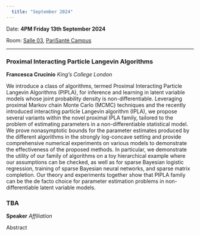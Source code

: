 ```yaml
---
  title: "September 2024"
---
```


Date: **4PM Friday 13th September 2024**

Room: [Salle 03](../psc_rooms.qmd), [PariSanté Campus](https://maps.app.goo.gl/cpFoxoZgbT6HCV6x9)

------------------------------------------------------------------------

### Proximal Interacting Particle Langevin Algorithms

**Francesca Crucinio** *King’s College London*

We introduce a class of algorithms, termed Proximal Interacting Particle Langevin Algorithms (PIPLA), for inference and learning in latent variable models whose joint probability density is non-differentiable. Leveraging proximal Markov chain Monte Carlo (MCMC) techniques and the recently introduced interacting particle Langevin algorithm (IPLA), we propose several variants within the novel proximal IPLA family, tailored to the problem of estimating parameters in a non-differentiable statistical model. We prove nonasymptotic bounds for the parameter estimates produced by the different algorithms in the strongly log-concave setting and provide comprehensive numerical experiments on various models to demonstrate the effectiveness of the proposed methods. In particular, we demonstrate the utility of our family of algorithms on a toy hierarchical example where our assumptions can be checked, as well as for sparse Bayesian logistic regression, training of sparse Bayesian neural networks, and sparse matrix completion. Our theory and experiments together show that PIPLA family can be the de facto choice for parameter estimation problems in non-differentiable latent variable models.

### TBA

**Speaker** *Affiliation*

Abstract
